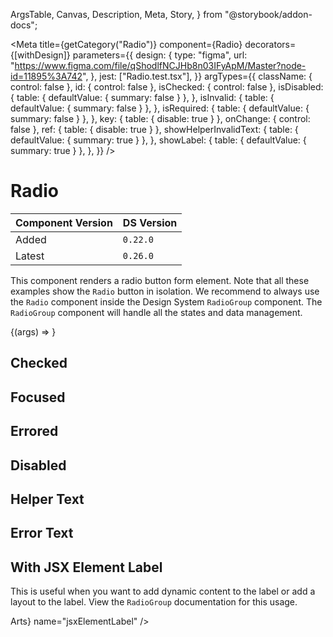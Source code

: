   ArgsTable,
  Canvas,
  Description,
  Meta,
  Story,
} from "@storybook/addon-docs";


<Meta
  title={getCategory("Radio")}
  component={Radio}
  decorators={[withDesign]}
  parameters={{
    design: {
      type: "figma",
      url: "https://www.figma.com/file/qShodlfNCJHb8n03IFyApM/Master?node-id=11895%3A742",
    },
    jest: ["Radio.test.tsx"],
  }}
  argTypes={{
    className: { control: false },
    id: { control: false },
    isChecked: { control: false },
    isDisabled: {
      table: { defaultValue: { summary: false } },
    },
    isInvalid: {
      table: { defaultValue: { summary: false } },
    },
    isRequired: {
      table: { defaultValue: { summary: false } },
    },
    key: { table: { disable: true } },
    onChange: { control: false },
    ref: { table: { disable: true } },
    showHelperInvalidText: {
      table: { defaultValue: { summary: true } },
    },
    showLabel: {
      table: { defaultValue: { summary: true } },
    },
  }}
/>

# Radio

| Component Version | DS Version |
| ----------------- | ---------- |
| Added             | `0.22.0`   |
| Latest            | `0.26.0`   |

<Description of={Radio} />

This component renders a radio button form element. Note that all these examples
show the `Radio` button in isolation. We recommend to always use the `Radio`
component inside the Design System `RadioGroup` component. The `RadioGroup`
component will handle all the states and data management.

<Canvas withToolbar>
  <Story
    name="Radio"
    args={{
      className: undefined,
      helperText: "This is the helper text!",
      id: "radio-id",
      invalidText: "This is the error text :(",
      isChecked: undefined,
      isDisabled: false,
      isInvalid: false,
      isRequired: false,
      labelText: "Test Label",
      name: "test_name",
      onChange: undefined,
      showHelperInvalidText: true,
      showLabel: true,
      value: "1",
    }}
  >
    {(args) => <Radio {...args} />}
  </Story>
</Canvas>

<ArgsTable story="Radio" />

## Checked

<Canvas>
  <DSProvider>
    <Radio labelText="I am checked" isChecked value="1" />
  </DSProvider>
</Canvas>

## Focused

<Canvas>
  <DSProvider>
    <Radio labelText="Click or tab to the Radio to see its focus state" />
  </DSProvider>
</Canvas>

## Errored

<Canvas>
  <DSProvider>
    <HStack>
      <Radio isInvalid labelText="I am in an error state" />
      <Radio isInvalid isChecked labelText="I am checked in an error state" />
    </HStack>
  </DSProvider>
</Canvas>

## Disabled

<Canvas>
  <DSProvider>
    <HStack>
      <Radio isDisabled labelText="I am disabled" />
      <Radio isDisabled isChecked labelText="I am checked and disabled" />
    </HStack>
  </DSProvider>
</Canvas>

## Helper Text

<Canvas>
  <DSProvider>
    <Radio
      name="testHelperText"
      labelText="I have helper text"
      helperText="I am the helper text for this Radio"
    />
  </DSProvider>
</Canvas>

## Error Text

<Canvas>
  <DSProvider>
    <Radio
      name="testErrorText"
      labelText="I have error text"
      invalidText="I am the error text for this Radio"
      isInvalid
    />
  </DSProvider>
</Canvas>

## With JSX Element Label

This is useful when you want to add dynamic content to the label or add
a layout to the label. View the `RadioGroup` documentation for this
usage.

<Canvas>
  <DSProvider>
    <Radio labelText={<span>Arts</span>} name="jsxElementLabel" />
  </DSProvider>
</Canvas>
